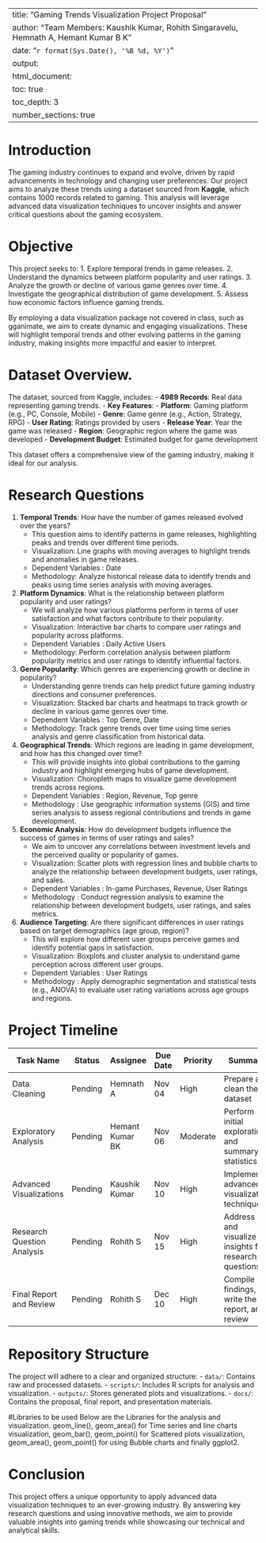 
---
title: "Gaming Trends Visualization Project Proposal"
author: "Team Members: Kaushik Kumar, Rohith Singaravelu, Hemnath A, Hemant Kumar B K"
date: "`r format(Sys.Date(), '%B %d, %Y')`"
output:
  html_document:
    toc: true
    toc_depth: 3
    number_sections: true
---

# Introduction
The gaming industry continues to expand and evolve, driven by rapid advancements in technology and changing user preferences. Our project aims to analyze these trends using a dataset sourced from **Kaggle**, which contains 1000 records related to gaming. This analysis will leverage advanced data visualization techniques to uncover insights and answer critical questions about the gaming ecosystem.

# Objective
This project seeks to:
1. Explore temporal trends in game releases.
2. Understand the dynamics between platform popularity and user ratings.
3. Analyze the growth or decline of various game genres over time.
4. Investigate the geographical distribution of game development.
5. Assess how economic factors influence gaming trends.

By employing a data visualization package not covered in class, such as gganimate, we aim to create dynamic and engaging visualizations. These will highlight temporal trends and other evolving patterns in the gaming industry, making insights more impactful and easier to interpret.

# Dataset Overview.
The dataset, sourced from Kaggle, includes:
- **4989 Records**: Real data representing gaming trends.
- **Key Features**:
  - **Platform**: Gaming platform (e.g., PC, Console, Mobile)
  - **Genre**: Game genre (e.g., Action, Strategy, RPG)
  - **User Rating**: Ratings provided by users
  - **Release Year**: Year the game was released
  - **Region**: Geographic region where the game was developed
  - **Development Budget**: Estimated budget for game development

This dataset offers a comprehensive view of the gaming industry, making it ideal for our analysis.

# Research Questions
1. **Temporal Trends**: How have the number of games released evolved over the years?
   - This question aims to identify patterns in game releases, highlighting peaks and trends over different time periods.
   - Visualization: Line graphs with moving averages to highlight trends and anomalies in game releases.
   - Dependent Variables : Date
   - Methodology: Analyze historical release data to identify trends and peaks using time series analysis with moving averages.

2. **Platform Dynamics**: What is the relationship between platform popularity and user ratings?
   - We will analyze how various platforms perform in terms of user satisfaction and what factors contribute to their popularity.
   - Visualization: Interactive bar charts to compare user ratings and popularity across platforms.
   - Dependent Variables : Daily Active Users
   - Methodology: Perform correlation analysis between platform popularity metrics and user ratings to identify influential factors.

3. **Genre Popularity**: Which genres are experiencing growth or decline in popularity?
   - Understanding genre trends can help predict future gaming industry directions and consumer preferences.
   - Visualization: Stacked bar charts and heatmaps to track growth or decline in various game genres over time.
   - Dependent Variables : Top Genre, Date
   - Methodology: Track genre trends over time using time series analysis and genre classification from historical data.

4. **Geographical Trends**: Which regions are leading in game development, and how has this changed over time?
   - This will provide insights into global contributions to the gaming industry and highlight emerging hubs of game development.
   - Visualization: Choropleth maps to visualize game development trends across regions.
   - Dependent Variables : Region, Revenue, Top genre
   - Methodology : Use geographic information systems (GIS) and time series analysis to assess regional contributions and trends in game development.

5. **Economic Analysis**: How do development budgets influence the success of games in terms of user ratings and sales?
   - We aim to uncover any correlations between investment levels and the perceived quality or popularity of games.
   - Visualization: Scatter plots with regression lines and bubble charts to analyze the relationship between development budgets, user ratings, and sales.
   - Dependent Variables : In-game Purchases, Revenue, User Ratings
   - Methodology : Conduct regression analysis to examine the relationship between development budgets, user ratings, and sales metrics.

6. **Audience Targeting**: Are there significant differences in user ratings based on target demographics (age group, region)?
   - This will explore how different user groups perceive games and identify potential gaps in satisfaction.
   - Visualization: Boxplots and cluster analysis to understand game perception across different user groups.
   - Dependent Variables : User Ratings
   - Methodology : Apply demographic segmentation and statistical tests (e.g., ANOVA) to evaluate user rating variations across age groups and regions.

# Project Timeline

| Task Name                | Status   | Assignee       | Due Date   | Priority | Summary |
|--------------------------|----------|----------------|------------|----------|---------|
| Data Cleaning            | Pending  | Hemnath A      | Nov 04     | High     | Prepare and clean the dataset |
| Exploratory Analysis     | Pending  | Hemant Kumar BK| Nov 06     | Moderate | Perform initial exploration and summary statistics |
| Advanced Visualizations  | Pending  | Kaushik Kumar  | Nov 10     | High     | Implement advanced visualization techniques |
| Research Question Analysis | Pending | Rohith S      | Nov 15     | High     | Address and visualize insights for research questions |
| Final Report and Review  | Pending  | Rohith S       | Dec 10     |  High    | Compile findings, write the report, and review |

# Repository Structure
The project will adhere to a clear and organized structure:
- `data/`: Contains raw and processed datasets.
- `scripts/`: Includes R scripts for analysis and visualization.
- `outputs/`: Stores generated plots and visualizations.
- `docs/`: Contains the proposal, final report, and presentation materials.

#Libraries to be used
Below are the Libraries for the analysis and visualization.
geom_line(), geom_area() for Time series and line charts visualization, geom_bar(), geom_point() for Scattered plots visualization, geom_area(), geom_point() for using Bubble charts and finally ggplot2.

# Conclusion
This project offers a unique opportunity to apply advanced data visualization techniques to an ever-growing industry. By answering key research questions and using innovative methods, we aim to provide valuable insights into gaming trends while showcasing our technical and analytical skills.

